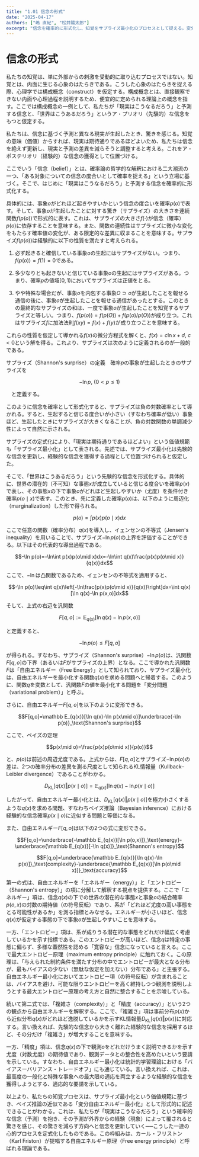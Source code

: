 ```yaml
---
title: "1.01 信念の形式"
date: "2025-04-17"
authors: ["嶋 直紀", "松井陽太郎"]
excerpt: "信念を確率的に形式化し、知覚をサプライズ最小化のプロセスとして捉える。変分自由エネルギー最小化の枠組みを導入する。"
---
```


# 信念の形式

私たちの知覚は、単に外部からの刺激を受動的に取り込むプロセスではない。知覚とは、内面に生じる心象のはたらきである。こうした心象のはたらきを捉える際、心理学では構成概念（construct）を仮定する。構成概念とは、直接観察できない内面や心理過程を説明するため、便宜的に定められる理論上の概念を指す。ここでは構成概念の一例として、私たちが「現実はこうなるだろう」と予測する信念と、「世界はこうあるだろう」というア・プリオリ（先験的）な信念をもつと仮定する。

私たちは、信念に基づく予測と異なる現実が生起したとき、驚きを感じる。知覚の意味（価値）からすれば、現実は期待通りであるほどよいため、私たちは信念を絶えず更新し、現実と予測の差異を減らそうと調整すると考える。これをア・ポステリオリ（経験的）な信念の獲得として位置づける。

ここでいう「信念（belief）」とは、確率論の哲学的な解釈における二大潮流の一つ、「ある対象についての信念の度合いとして確率を捉える」という立場に基づく。そこで、はじめに「現実はこうなるだろう」と予測する信念を確率的に形式化する。

具体的には、事象$o$がどれほど起きやすいかという信念の度合いを確率$p(o)$で表す。そして、事象$o$が生起したことに対する驚き（サプライズ）の大きさを連続関数$f(p(o))$で形式的に表す。これは、サプライズの大きさ$f(\cdot)$が信念（確率）$p(o)$に依存することを意味する。また、関数の連続性はサプライズに微小な変化をもたらす確率値の変化が、ある限定的な差異に収まることを意味する。サプライズ$f(p(o))$は経験的に以下の性質を満たすと考えられる。

1. 必ず起きると確信している事象$o$の生起にはサプライズがない。つまり、$f(p(o))=f(1)=0$である。

2. 多少なりとも起きないと信じている事象$o$の生起にはサプライズがある。つまり、確率$p$の値域$[0,1)$においてサプライズは正値をとる。

3. やや特殊な場合だが、事象$o$を内包する事象$O\supset o$が生起したことを報せる通信の後に、事象$o$が生起したことを報せる通信があったとする。このときの最終的なサプライズの和は、一度で事象$o$が生起したことを知覚するサプライズと等しい。つまり、$f(p(o))=f(p(O))+f(p(o)/p(O))$が成り立つ。これはサプライズ$f$に加法法則$f(xy)=f(x)+f(y)$が成り立つことを意味する。

これらの性質を仮定して導かれる$f(x)$の微分方程式を解くと、$f(x)=c\ln x+d,~c<0$という解を得る。これより、サプライズは次のように定義されるのが一般的である。

サプライズ（Shannon's surprise）の定義　確率$p$の事象が生起したときのサプライズを

$$-\ln p, ~(0<p\leq 1)$$

　と定義する。

このように信念を確率として形式化すると、サプライズは負の対数確率として導かれる。すると、生起すると信じる度合いが小さい（すなわち確率が低い）事象ほど、生起したときにサプライズが大きくなることが、負の対数関数の単調減少性によって自然に示される。

サプライズの定式化により、「現実は期待通りであるほどよい」という価値規範も「サプライズ最小化」として表される。先述では、サプライズ最小化は先験的な信念を更新し、経験的な信念を獲得する過程として位置づけられると仮定した。

そこで、「世界はこうあるだろう」という先験的な信念を形式化する。具体的に、世界の潜在的（不可知）な事態$x$が成立していると信じる度合いを確率$p(x)$で表し、その事態$x$の下で事象$o$がどれほど生起しやすいか（尤度）を条件付き確率$p(o\mid x)$で表す。このとき、先に定義した確率$p(o)$は、以下のように周辺化（marginalization）した形で得られる。

$$p(o)=\int p(x)p(o\mid x)dx$$

ここで任意の関数（確率分布）$q(x)$を導入し、イェンセンの不等式（Jensen's inequality）を用いることで、サプライズ$-\ln p(o)$の上界を評価することができる。以下はその代表的な導出過程である。

$$-\ln p(o)=-\ln\int p(x)p(o\mid x)dx=-\ln\int q(x)\frac{p(x)p(o\mid x)}{q(x)}dx$$

ここで、$-\ln$は凸関数であるため、イェンセンの不等式を適用すると、

$$-\ln p(o)\leq\int q(x)\left[-\ln\frac{p(x)p(o\mid x)}{q(x)}\right]dx=\int q(x)[\ln q(x)-\ln p(x,o)]dx$$

そして、上式の右辺を汎関数

$$F[q,o]:=\mathbb E_{q(x)}[\ln q(x)-\ln p(x,o)]$$

と定義すると、

$$-\ln p(o)\leq F[q,o]$$

が得られる。すなわち、サプライズ（Shannon's surprise）$-\ln p(o)$は、汎関数$F[q,o]$の下界（あるいは$F$がサプライズの上界）となる。ここで導かれた汎関数$F$は「自由エネルギー（Free Energy）」として知られており、サプライズ最小化は、自由エネルギーを最小化する関数$q(x)$を求める問題へと帰着する。このように、関数$q$を変数として、汎関数$F$の値を最小化する問題を「変分問題（variational problem）」と呼ぶ。

さらに、自由エネルギー$F[q,o]$を以下のように変形できる。

$$F[q,o]=\mathbb E_{q(x)}[\ln q(x)-\ln p(x\mid o)]\underbrace{-\ln p(o)}_\text{Shannon's surprise}$$

ここで、ベイズの定理

$$p(x\mid o)=\frac{p(x)p(o\mid x)}{p(o)}$$

と、$p(o)$は前述の周辺尤度である。上式からは、$F[q,o]$とサプライズ$-\ln p(o)$の差は、2つの確率分布の差異を測る尺度として知られるKL情報量（Kullback–Leibler divergence）であることがわかる。

$$D_\mathrm {KL}[q(x)\Vert p(x\mid o)]=\mathbb E_{q(x)}[\ln q(x)-\ln p(x\mid o)]$$

したがって、自由エネルギー最小化とは、$D_\mathrm {KL}[q(x)\Vert p(x\mid o)]$を極力小さくするような$q(x)$を求める問題、すなわちベイズ推論（Bayesian inference）における経験的な信念確率$p(x\mid o)$に近似する問題と等価になる。

また、自由エネルギー$F[q,o]$は以下の2つの式に変形できる。

$$F[q,o]=\underbrace{-\mathbb E_{q(x)}[\ln p(o,x)]}_\text{energy}-\underbrace{\mathbb E_{q(x)}[-\ln q(x)]}_\text{Shannon's entropy}$$

$$F[q,o]=\underbrace{\mathbb E_{q(x)}[\ln q(x)-\ln p(x)]}_\text{complexity}-\underbrace{\mathbb E_{q(x)}[\ln p(o\mid x)]}_\text{accuracy}$$

第一の式は、自由エネルギーを「エネルギー（energy）」と「エントロピー（Shannon's entropy）」の項に分解して解釈する視点を提供する。ここで「エネルギー」項は、信念$q(x)$の下での世界の潜在的な事態$x$と事象$o$の結合確率$p(o,x)$の対数の期待値（の符号反転）であり、系が「どれほど尤度の高い事態をとる可能性があるか」を測る指標とみなせる。エネルギーが小さいほど、信念 $q(x)$が仮定する事態の下で事象$o$が生起しやすいことを意味する。

一方、「エントロピー」項は、系が成りうる潜在的な事態をどれだけ幅広く考慮しているかを示す指標である。このエントロピーが高いほど、信念$q$は特定の事態に偏らず、多様な蓋然性を認める「寛容な」信念になっていると言える。ここで最大エントロピー原理（maximum entropy principle）に触れておく。この原理は、「与えられた制約条件を満たす分布の中でエントロピーが最大となる分布が、最もバイアスの少ない（無駄な仮定を加えない）分布である」と主張する。自由エネルギー最小化においてエントロピー項（の符号反転）が含まれることは、バイアスを避け、可能な限りエントロピーを高く維持しつつ観測を説明しようとする最大エントロピー原理の考え方と自然に整合することを示唆している。

続いて第二式では、「複雑さ（complexity）」と「精度（accuracy）」という2つの観点から自由エネルギーを解釈する。ここで、「複雑さ」項は事前分布$p(x)$から近似分布$q(x)$がどれほど逸脱しているかを示すKL情報量$D_\mathrm{KL}[q(x)\Vert p(x)]$に対応する。言い換えれば、先験的な信念から大きく離れた経験的な信念を採用するほど、その分だけ「複雑さ」が増大することを意味する。

一方、「精度」項は、信念$q(x)$の下で観測$o$をどれだけうまく説明できるかを示す尤度（対数尤度）の期待値であり、観測データとの整合性を高めたいという要請を示している。すなわち、自由エネルギー最小化は統計的学習理論における「バイアスーバリアンス・トレードオフ」にも通じている。言い換えれば、これは、最高度の一般化と特殊な事象への最大限の適応を両立するような経験的な信念を獲得しようとする、適応的な要請を示している。

以上より、私たちの知覚プロセスは、サプライズ最小化という価値規範に基づき、ベイズ推論の近似である「変分自由エネルギー最小化」として形式的に記述できることがわかる。これは、私たちが「現実はこうなるだろう」という確率的な信念（予測）を抱き、その予測が外界からの経験（現象）によって覆されると驚きを感じ、その驚きを減らす方向へと信念を更新していく──こうした一連の心的プロセスを定式化したものである。この枠組みは、カール・フリストン（Karl Friston）が提唱する自由エネルギー原理（Free energy principle）と呼ばれる理論である。

